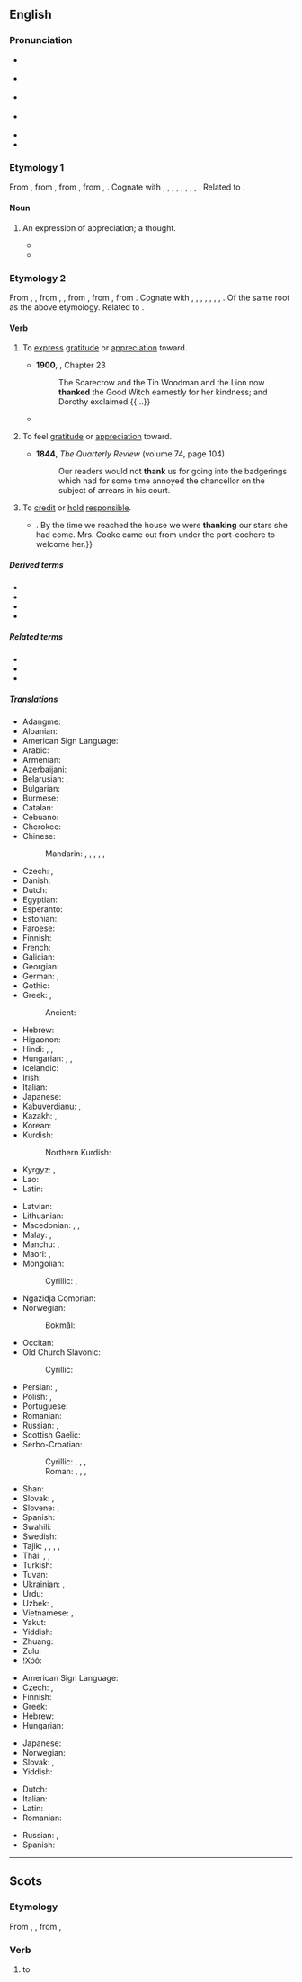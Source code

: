 {{also|thanks|þank}}
==English==

===Pronunciation===
* {{enPR|thăngk}} {{IPA|en|/θæŋk/}}
* {{a|US}} {{IPA|en|[θæŋk]|[ðæŋk]}}
* {{a|UK}} {{IPA|en|[θaŋk]}}
* {{a|æ-tensing|New York}} {{IPA|en|[θeɪ̯ŋk]|[t̪eɪ̯ŋk]|[ðeɪ̯ŋk]}}
* {{audio|en|en-us-thank.ogg|Audio (US)}}
* {{rhymes|en|æŋk|s=1}}

===Etymology 1===
{{root|en|ine-pro|*teng-|id=think}}
From {{inh|en|enm|thank}}, from {{inh|en|ang|þanc||thought, favour, grace, pleasure, satisfaction, thanks}}, from {{inh|en|gem-pro|*þankaz||thought, remembrance, gratitude}}, from {{der|en|ine-pro|*tong-}}, {{m|ine-pro|*teng-||to think}}. Cognate with {{cog|stq|Tonk}}, {{cog|fy|tank}}, {{cog|nl|dank}}, {{cog|nds|Dank}}, {{cog|de|Dank}}, {{cog|da|tak}}, {{cog|sv|tack}}, {{cog|fo|tøkk}}, {{cog|is|þökk}}. Related to {{m|en|thought}}.

====Noun====
{{en-noun}}

# {{lb|en|obsolete}} An expression of appreciation; a thought.
#* {{RQ:KJV|Luke|6|33|passage=If ye do good to them which do good to you, what '''thank''' have ye? for sinners also do even the same.}}
#* {{RQ:Milton Divorce|passage=What great '''thank''', then, if any man, reputed wise and constant, will neither do, nor permit others under his charge to do, that which he approves not, especially in matter of sin?}}

===Etymology 2===
From {{inh|en|enm|thanken}}, {{m|enm|thankien}}, from {{inh|en|ang|þancian}}, {{m|ang|þoncian||to thank, give thanks}}, from {{inh|en|gem-pro|*þankōną||to thank}}, from {{der|en|gem-pro|*þankaz||thought, gratitude}}, from {{der|en|ine-pro|*teng-||to think, feel}}. Cognate with {{cog|stq|tonkje||to thank}}, {{cog|fy|tanke||to thank}}, {{cog|nl|danken||to thank}}, {{cog|nds|danken||to thank}}, {{cog|de|danken||to thank}}, {{cog|da|takke||to thank}}, {{cog|sv|tacka||to thank}}, {{cog|is|þakka||to thank}}. Of the same root as the above etymology. Related to {{l|en|thought}}.

====Verb====
{{en-verb}}

# {{lb|en|transitive}} To [[express]] [[gratitude]] or [[appreciation]] toward.
#: {{ux|en|She '''thanked''' him for the lift.}}
#* '''1900''', {{w|L. Frank Baum}}, ''{{w|The Wonderful Wizard of Oz}}'' Chapter 23
#*: The Scarecrow and the Tin Woodman and the Lion now '''thanked''' the Good Witch earnestly for her kindness; and Dorothy exclaimed:{{...}}
#* {{quote-book|en|year=1913|author={{w|Joseph C. Lincoln}}|chapter=4| title=[http://openlibrary.org/works/OL5535161W Mr. Pratt's Patients]| passage=I told him about everything I could think of; and what I couldn't think of he did. He asked about six questions during my yarn, but every question had a point to it. At the end he bowed and '''thanked''' me once more. As a thanker he was main-truck high; I never see anybody so polite.}}
# {{lb|en|transitive}} To feel [[gratitude]] or [[appreciation]] toward.
#: {{ux|en|I'll '''thank''' you not to smoke in my house!}}
#* '''1844''', ''The Quarterly Review'' (volume 74, page 104)
#*: Our readers would not '''thank''' us for going into the badgerings which had for some time annoyed the chancellor on the subject of arrears in his court.
# {{lb|en|transitive}} To [[credit]] or [[hold]] [[responsible]].
#: {{ux|en|We can '''thank''' global warming for this weather.}}
#* {{RQ:Churchill Celebrity|chapter=5|passage=But Miss Thorn relieved the situation by laughing aloud,{{...}}. By the time we reached the house we were '''thanking''' our stars she had come. Mrs. Cooke came out from under the port-cochere to welcome her.}}

=====Derived terms=====
* {{l|en|bethank}}
* {{l|en|thankable}}
* {{l|en|thankworthy}}
* {{l|en|unthank}}

=====Related terms=====
* {{l|en|thanks}}
* {{l|en|thank you}}
* {{l|en|think}}

=====Translations=====
{{trans-top|express gratitude or appreciation to someone}}
* Adangme: {{t|ada|tsumi}}
* Albanian: {{t+|sq|falënderoj}}
* American Sign Language: {{t|ase|OpenB@Chin-PalmBack OpenB@FromChin-PalmUp}}
* Arabic: {{t|ar|شَكَرَ}}
* Armenian: {{t|hy|շնորհակալություն հայտնել}}
* Azerbaijani: {{t|az|təşəkkür etmək}}
* Belarusian: {{t|be|дзя́каваць|impf}}, {{t|be|падзя́каваць|pf}}
* Bulgarian: {{t+|bg|благодаря́|impf}}
* Burmese: {{t+|my|ကျေးဇူးတင်}}
* Catalan: {{t+|ca|agrair}}
* Cebuano: {{t|ceb|salamat}}
* Cherokee: {{t|chr|ᎠᎵᎮᎵᏤᎭ}}
* Chinese:
*: Mandarin: {{t+|cmn|感謝}}, {{t+|cmn|感谢|tr=gǎnxiè}}, {{t+|cmn|道謝}}, {{t+|cmn|道谢|tr=dàoxiè|sc=Hani}}, {{t+|cmn|謝}}, {{t+|cmn|谢|tr=xiè}}
* Czech: {{t+|cs|děkovat|impf}}, {{t+|cs|poděkovat|pf}}
* Danish: {{t+|da|takke}}
* Dutch: {{t+|nl|danken}}
* Egyptian: {{t-egy|dwꜣ nṯr n|h=dwA-nTr-n}}
* Esperanto: {{t+|eo|danki}}
* Estonian: {{t+|et|tänama}}
* Faroese: {{t|fo|takka}}
* Finnish: {{t+|fi|kiittää}}
* French: {{t+|fr|remercier}}
* Galician: {{t+|gl|agradecer}}
* Georgian: {{t|ka|მადლობის თქმა}}
* German: {{t+|de|danken}}, {{t|de|sich [[bedanken]]}}
* Gothic: {{t|got|𐌰𐍅𐌹𐌻𐌹𐌿𐌳𐍉𐌽}}
* Greek: {{t+|el|ευχαριστώ}}, {{t+|el|ευγνωμονώ}}
*: Ancient: {{t|grc|εὐχαριστέω}}
* Hebrew: {{t+|he|הוֹדָה|tr=hodá}}
* Higaonon: {{t|mba|salamat}}
* Hindi: {{t|hi|धन्यवाद देना}}, {{t|hi|शुक्रिया करना}}, {{t|hi|शुक्र करना|tr=śukr karnā}}
* Hungarian: {{t+|hu|megköszön}}, {{t+|hu|köszön}}, {{t+|hu|köszönetet mond}}
* Icelandic: {{t+|is|þakka}}
* Irish: {{t|ga|[[gabh buíochas]] ([[le]])}}
* Italian: {{t+|it|ringraziare}}
* Japanese: {{t+|ja|感謝|alt=感謝する|tr=かんしゃする, kansha suru}}
* Kabuverdianu: {{t|kea|agradise}}, {{t|kea|agradesê}}
* Kazakh: {{t|kk|алғыс айту}}, {{t|kk|рахмет айту}}
* Korean: {{t+|ko|감사하다}}
* Kurdish:
*: Northern Kurdish: {{t+|kmr|spas}}
* Kyrgyz: {{t|ky|алкыш айтуу}}, {{t|ky|ыракмат айтуу}}
* Lao: {{t+|lo|ຂອບຄຸນ}}
* Latin: {{t|la|gratias ago}}
{{trans-mid}}
* Latvian: {{t|lv|pateikties}}
* Lithuanian: {{t|lt|dėkoti}}
* Macedonian: {{t|mk|благодари|impf}}, {{t|mk|заблагодарува|impf}}, {{t|mk|заблагодари|pf}}
* Malay: {{t|ms|syukur|alt=bersyukur kepada}}, {{t+|ms|terima kasih|alt=berterima kasih kepada}}
* Manchu: {{t|mnc|ᠪᠠᠨᡳᡥᠠᠯᠠᠮᠪᡳ}}, {{t|mnc|ᠪᠠᠨᡳᡥᠠ ᠪᡠᠮᠪᡳ}}
* Maori: {{t|mi|whakawhetai}}, {{t|mi|whakamoemiti}}
* Mongolian:
*: Cyrillic: {{t+|mn|талархах}}, {{t+|mn|баярлах}}
* Ngazidja Comorian: {{t|zdj|pveshelea marahaɓa|alt=upveshelea marahaɓa}}
* Norwegian:
*: Bokmål: {{t+|no|takke}}
* Occitan: {{t+|oc|mercejar}}
* Old Church Slavonic:
*: Cyrillic: {{t|cu|благодарити|impf}}
* Persian: {{t+|fa|تشکر کردن|tr=tašakkor kardan}}, {{t|fa|سپاسگزاری کردن‎|tr=sepâsgozâri kardan}}
* Polish: {{t+|pl|dziękować|impf}}, {{t+|pl|podziękować|pf}}
* Portuguese: {{t+|pt|agradecer}}
* Romanian: {{t+|ro|mulțumi|alt=a mulțumi}}
* Russian: {{t+|ru|благодари́ть|impf}}, {{t+|ru|поблагодари́ть|pf}}
* Scottish Gaelic: {{t|gd|thoir taing do}}
* Serbo-Croatian:
*: Cyrillic: {{t|sh|захваљи́вати|impf}}, {{t|sh|захва́лити|pf}}, {{t|sh|благода́рити|impf}}, 
*: Roman: {{t+|sh|zahvaljívati|impf}}, {{t+|sh|zahváliti|pf}}, {{t+|sh|blagodáriti|impf}}, 
* Shan: {{t-needed|shn}}
* Slovak: {{t|sk|ďakovať|impf}}, {{t|sk|poďakovať|pf}}
* Slovene: {{t|sl|zahvaljevati|impf|alt=zahvaljevati se}}, {{t|sl|zahvaliti|pf|alt=zahvaliti se}}
* Spanish: {{t+|es|agradecer}}
* Swahili: {{t|sw|shukuru|alt=-shukuru}}
* Swedish: {{t+|sv|tacka}}
* Tajik: {{t|tg|миннатдорӣ кардан}}, {{t|tg|сипосгузорӣ кардан}}, {{t|tg|ташаккур гуфтан}}, {{t|tg|раҳмат гуфтан}}, {{t|tg|ташаккур кардан}}
* Thai: {{t+|th|ขอบคุณ}}, {{t+|th|ขอบใจ}}, {{t+|th|ขอบพระคุณ}}
* Turkish: {{t+|tr|teşekkür etmek}}
* Tuvan: {{t|tyv|өөрүп четтирер}}
* Ukrainian: {{t+|uk|дя́кувати|impf}}, {{t|uk|подя́кувати|pf}}
* Urdu: {{t|ur|شکریہ کرنا|tr=śukriyā karnā}}
* Uzbek: {{t|uz|rahmat aytmoq}}, {{t|uz|minnatdor boʻlmoq}}
* Vietnamese: {{t+|vi|cám ơn}}, {{t+|vi|biết ơn}}
* Yakut: {{t|sah|махтан}}
* Yiddish: {{t|yi|דאַנקען}}
* Zhuang: {{t-needed|za}}
* Zulu: {{t|zu|bonga|alt=-bonga}}
* ǃXóõ: {{t|nmn|da̰ã}}
{{trans-bottom}}

{{trans-top|credit or hold something responsible}}
* American Sign Language: {{t|ase|OpenB@Chin-PalmBack OpenB@FromChin-PalmUp}}
* Czech: {{t+|cs|děkovat|impf}}, {{t+|cs|poděkovat|pf}}
* Finnish: {{t+|fi|kiittää}}
* Greek: {{t+|el|ευχαριστώ}}
* Hebrew: {{t+|he|הוֹדָה|tr=hodá}}
* Hungarian: {{t+|hu|köszön}}
{{trans-mid}}
* Japanese: {{t|ja|おかげ|tr=okage}} {{q|noun}}
* Norwegian: {{t+|no|takke}}
* Slovak: {{t|sk|ďakovať|impf}}, {{t|sk|poďakovať|pf}}
* Yiddish: {{t|yi|דאַנקען}}
{{trans-bottom}}

{{checktrans-top|express gratitude}}
* Dutch: {{t+check|nl|bedanken}}
* Italian: {{t+check|it|ringraziare}}
* Latin: {{t-check|la|grātiās agō}}
* Romanian: {{t+check|ro|mulțumi}}
{{trans-mid}}
* Russian: {{t+|ru|благодари́ть|impf}}, {{t+|ru|поблагодари́ть|pf}}
* Spanish: {{t+check|es|agradecer}}
{{trans-bottom}}

----

==Scots==

===Etymology===
From {{inh|sco|ang|þancian}}, {{m|ang|þoncian||to thank, give thanks}}, from {{inh|sco|gem-pro|*þankōną||to thank}},

===Verb===
{{sco-verb|thanks|thankin|thankit|thankit}}

# to {{l|en|thank}}